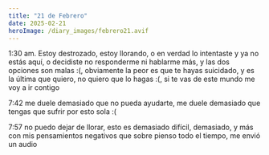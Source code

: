 ```yaml
---
title: "21 de Febrero"
date: 2025-02-21
heroImage: /diary_images/febrero21.avif
---
```



1:30 am. Estoy destrozado, estoy llorando, o en verdad lo intentaste y ya no estás aquí, o decidiste no responderme ni hablarme más, y las dos opciones son malas :(, obviamente la peor es que te hayas suicidado, y es la última que quiero, no quiero que lo hagas :(, si te vas de este mundo me voy a ir contigo

7:42 me duele demasiado que no pueda ayudarte, me duele demasiado que tengas que sufrir por esto sola :(

7:57 no puedo dejar de llorar, esto es demasiado difícil, demasiado, y más con mis pensamientos negativos que sobre pienso todo el tiempo, me envió un audio

<Audio src="/audios/vale1.ogg" />

y pienso que tiene a otro y por eso habla menos conmigo, que se siente mal por querer a otro y dejarme por el, y si eso en realidad fue lo que sucedió?, y si se beso o tuvo algo con otro hombre y se ha sentido culpable y por eso se siente insuficiente o que hay alguien mejor que ella?, no se, odio pensar en eso, odio pensar en una versión mala de ella, quisiera seguir viendo la versión idealizada que tenía sobre ella, no quiero pensar que ella es mala y que le gusta otro hombre, siento que soy muy egoísta por pensar que todo se trata de mi, y si ella está pasando por un mal momento y ya?

11:09 Bueno, ya termine de arreglar la pagina, aun le faltan cosas pero eso no importa, lo importante es, que opinas del audio que ella me envio? :(, que deberia hacer?, no se que hacer, deberia enviarle varios mensajes en el dia reforzando que la quiero y que estoy para ella?, tipo "no tienes que responder esto, pero quiero que sepas...", o deberia esperar a que me vuelva a escribir?, y si no me vuelve a escribir?, ayudaaaaa :(

se que estas muy ocupada con el trabajo y familia, asi que sorry si te quito mucho tiempo, y bueno, gracias de verdad, eres como mi segunda madre, (diria que eres como mi madre, pero te vas a enojar), de verdad gracias por todo lo que has hecho por mi, te quiero bastante, me hubiera gustado decirte esto de frente pero no tengo el coraje, solo te lo iba a decir en el mensaje de despedida (este no es el mensaje de despedida), gracias por todo, siento que aveces menosprecio lo que haces, te he dicho que vale me salvo y que gracias a ella no me suicide, pero tambien gracias a ti, gracias por estar todos estos años, por contestar la llamada, por hablar con mi padre, con mi familia, gracias de verdad por todo

15:59 hmmm, la quiero mucho, quiero estar con ella toda la vida, pero mis pensamientos negativos me siguen atormentando :c, estoy empezando a creer que le gusta a alguien mas y por eso ya no me escribe, sé que no es asi, pero siempre va a existir esa posibilidad :c, ella va a preferir mentirme que decirme la verdad, ella sabe que si me dice que le gusta alguien mas y esta saliendo con otra persona me voy a suicidar, asi que ella nunca me lo diria :c, i hate everything, i hate life, why?, why this is happening to me?, finally something good happens when i met her, and now she doesnt want to talk, i dont want money, i dont want to be rich, i dont want to be famous, i just want her, why life is like that, i hate everything, my life is so unfair, its the first time i think that, i've always knew my position, i have a home, i've always had food, money, i had everything, my parents always loved me, they always want the best for me, on university theres people that support me, you also support me, etc, i've always felt guilt because i have a nice life, but this is the first time i think my life is unfair, i just cant anymore, all these years everything was bad, i was close to end all but she came, she is the only good thing that came into my life, and now she's almost gone :c

What's the point of living in the dark
Trying to stop the bleeding of the heart
Tell me why have you forsaken me
Only death will ever set me free
Take this pain away

Caught in a circuit
No means to an end
I'm trying to quiet the voice in my head
Just cut me open and leave me for dead

I feel a cold breath on my neck
Telling me that I could be next
Every day is a struggle to deal with the pain
Everything's changing, but I stay the same

Why can't I pull the thorn in my side?
Lord knows I've tried
Watch the night, like a knife in my back
Into the black

There's something in the water
Pulling me down in the deep
Would you follow me to the edge?
Would you follow me? (Into the black)

Into the black

Darkness arising
An endless horizon
Pulling me under
Into the black

that song and that album has been so important to me this months, the album its called the black, but another day im going to talk about it
